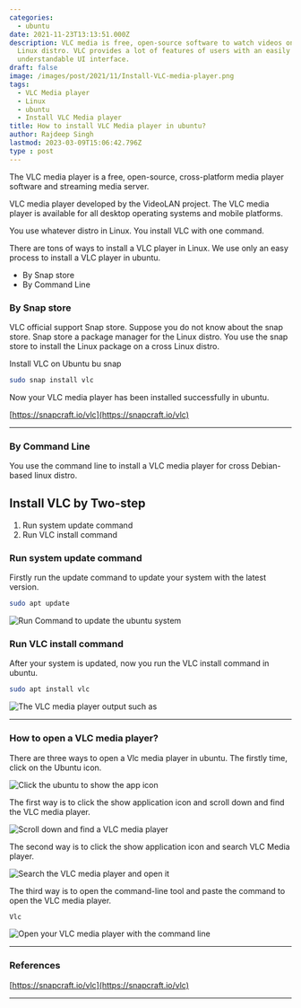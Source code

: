 ```yaml
---
categories:
  - ubuntu
date: 2021-11-23T13:13:51.000Z
description: VLC media is free, open-source software to watch videos on ubuntu and any
  Linux distro. VLC provides a lot of features of users with an easily
  understandable UI interface.
draft: false
image: /images/post/2021/11/Install-VLC-media-player.png
tags:
  - VLC Media player
  - Linux
  - ubuntu
  - Install VLC Media player
title: How to install VLC Media player in ubuntu?
author: Rajdeep Singh
lastmod: 2023-03-09T15:06:42.796Z
type : post
---
```


The VLC media player is a free, open-source, cross-platform media player
software and streaming media server.

VLC media player developed by the VideoLAN project. The VLC media player is
available for all desktop operating systems and mobile platforms.

You use whatever distro in Linux. You install VLC with one command.

There are tons of ways to install a VLC player in Linux. We use only an easy
process to install a VLC player in ubuntu.

- By Snap store
- By Command Line

### By Snap store

VLC official support Snap store. Suppose you do not know about the snap store.
Snap store a package manager for the Linux distro. You use the snap store to
install the Linux package on a cross Linux distro.

Install VLC on Ubuntu bu snap

```bash
sudo snap install vlc
```

Now your VLC media player has been installed successfully in ubuntu.

[https://snapcraft.io/vlc](https://snapcraft.io/vlc)

---

### By Command Line

You use the command line to install a VLC media player for cross Debian-based linux distro.

## Install VLC by Two-step

1. Run system update command
2. Run VLC install command

### Run system update command

Firstly run the update command to update your system with the latest version.

```bash
sudo apt update
```

![Run Command to update the ubuntu system](/images/post/2021/11/carbon-1-.png "Run Command to update the ubuntu system")

### Run VLC install command

After your system is updated, now you run the VLC install command in ubuntu.

```bash
sudo apt install vlc
```

![The VLC media player output such as](/images/post/2021/11/carbon-2-.png "The VLC media player output such as")

---

### How to open a VLC media player?

There are three ways to open a Vlc media player in ubuntu. The firstly time, click on the Ubuntu icon.

![Click the ubuntu to show the app icon](/images/post/2021/11/ubuntoicon.png "Click the ubuntu to show the app icon")

The first way is to click the show application icon and scroll down and find the
VLC media player.

![Scroll down and find a VLC media player](/images/post/2021/11/scrooldownvlc.png "Scroll down and find a VLC media player")

The second way is to click the show application icon and search VLC Media
player.

![Search the VLC media player and open it](/images/post/2021/11/searchvlc.png "Search the VLC media player and open it")

The third way is to open the command-line tool and paste the command to open the
VLC media player.

```bash
Vlc
```

![Open your VLC media player with the command line](/images/post/2021/11/carbon-3-.png "Open your VLC media player with the command line")

---

### References

[https://snapcraft.io/vlc](https://snapcraft.io/vlc)

---
